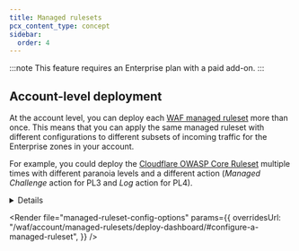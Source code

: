 ```yaml
---
title: Managed rulesets
pcx_content_type: concept
sidebar:
  order: 4
---
```



:::note
This feature requires an Enterprise plan with a paid add-on.
:::

<Render file="waf-managed-rules-intro" />

## Account-level deployment

At the account level, you can deploy each [WAF managed ruleset](/waf/managed-rules/#available-managed-rulesets) more than once. This means that you can apply the same managed ruleset with different configurations to different subsets of incoming traffic for the Enterprise zones in your account.

For example, you could deploy the [Cloudflare OWASP Core Ruleset](/waf/managed-rules/reference/owasp-core-ruleset/) multiple times with different paranoia levels and a different action (_Managed Challenge_ action for PL3 and _Log_ action for PL4).

<Details header="Example: Deploy OWASP with two different configurations">

The following example deploys the [Cloudflare OWASP Core Ruleset](/waf/managed-rules/reference/owasp-core-ruleset/) multiple times at the account level through the following execute rules:

- First execute rule: Enable OWASP rules up to paranoia level 3 (PL3) and set the action to _Managed Challenge_.
- Second execute rule: Enable OWASP rules up to PL4 and set the action to _Log_.

This configuration gives you additional protection by enabling PL3 rules, but without blocking the requests, since higher paranoia levels are more prone to false positives.

The second rule logs any matches for PL4 rules, the most strict set of rules in the ruleset, so that it does not affect live traffic. You could use this configuration to understand which traffic would be affected by PL4 rules.

<Tabs syncKey="dashPlusAPI"> <TabItem label="Dashboard">

1. Deploy the Cloudflare OWASP Core Ruleset by following the [dashboard instructions](/waf/account/managed-rulesets/deploy-dashboard/#deploy-a-managed-ruleset), customizing the ruleset behavior using these settings:
   - **OWASP Anomaly Score Threshold**: _Medium - 40 and higher_
   - **OWASP Paranoia Level**: _PL3_
   - **OWASP Action**: _Managed Challenge_

2. Select **Deploy**.

3. Repeat the deployment procedure for the OWASP ruleset, but with following ruleset configuration:
   - **OWASP Anomaly Score Threshold**: _Medium - 40 and higher_
   - **OWASP Paranoia Level**: _PL4_
   - **OWASP Action**: _Log_

Once you finish your configuration, the **Deployed managed rulesets** list will show two _Execute_ rules for the Cloudflare OWASP Core Ruleset.

</TabItem> <TabItem label="API">

The following `POST` request for the [Create an account ruleset](/api/resources/rulesets/methods/create/) operation creates an [entry point ruleset](/ruleset-engine/about/rulesets/#entry-point-ruleset) for the `http_request_firewall_managed` phase at the account level. The ruleset includes two rules deploying the Cloudflare OWASP Core Ruleset twice with different configurations.

<APIRequest
	path="/accounts/{account_id}/rulesets"
	method="POST"
	json={{
		name: "My ruleset",
		description: "Entry point ruleset for WAF managed rulesets (account)",
		kind: "root",
		phase: "http_request_firewall_managed",
		rules: [
			{
				action: "execute",
				action_parameters: {
					id: "4814384a9e5d4991b9815dcfc25d2f1f",
					overrides: {
						categories: [
							{
								category: "paranoia-level-4",
								enabled: false,
							},
						],
						rules: [
							{
								id: "6179ae15870a4bb7b2d480d4843b323c",
								action: "managed_challenge",
							},
						],
					},
				},
				expression: 'cf.zone.plan eq "ENT"',
				description:
					"Execute OWASP ruleset at PL3 with Managed Challenge action",
			},
			{
				action: "execute",
				action_parameters: {
					id: "4814384a9e5d4991b9815dcfc25d2f1f",
					overrides: {
						rules: [
							{
								id: "6179ae15870a4bb7b2d480d4843b323c",
								action: "log",
							},
						],
					},
				},
				expression: 'cf.zone.plan eq "ENT"',
				description: "Execute OWASP ruleset at PL4 with Log action",
			},
		],
	}}
	roles="account"
/>

</TabItem> </Tabs>

</Details>

<Render
	file="managed-ruleset-config-options"
	params={{
		overridesUrl:
			"/waf/account/managed-rulesets/deploy-dashboard/#configure-a-managed-ruleset",
	}}
/>
